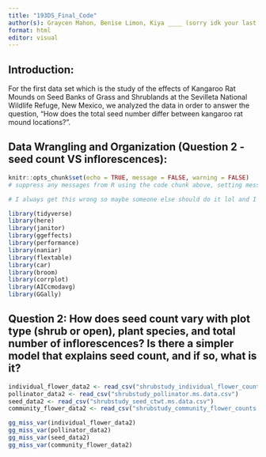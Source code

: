 ```yaml
---
title: "193DS_Final_Code"
author(s): Graycen Mahon, Benise Limon, Kiya ____ (sorry idk your last name!)
format: html
editor: visual
---
```


## Introduction:

For the first data set which is the study of the effects of Kangaroo Rat Mounds on Seed Banks of Grass
and Shrublands at the Sevilleta National Wildlife Refuge, New Mexico, we analyzed the data in order to answer the question, "How does the total seed number differ between kangaroo rat mound locations?". 

## Data Wrangling and Organization (Question 2 - seed count VS inflorescences):

```r
knitr::opts_chunk$set(echo = TRUE, message = FALSE, warning = FALSE)
# suppress any messages from R using the code chunk above, setting messages and warnings to false}
```

```r
# I always get this wrong so maybe someone else should do it lol and I will copy it
```

```r
library(tidyverse)
library(here)
library(janitor)
library(ggeffects)
library(performance)
library(naniar) 
library(flextable)
library(car)
library(broom)
library(corrplot)
library(AICcmodavg)
library(GGally)
```

## Question 2:  How does seed count vary with plot type (shrub or open), plant species, and total number of inflorescences? Is there a simpler model that explains seed count, and if so, what is it?

```r
individual_flower_data2 <- read_csv("shrubstudy_individual_flower_counts.ms.data.csv")
pollinator_data2 <- read_csv("shrubstudy_pollinator.ms.data.csv")
seed_data2 <- read_csv("shrubstudy_seed_ctwt.ms.data.csv")
community_flower_data2 <- read_csv("shrubstudy_community_flower_counts.ms.data.csv")
```

```r
gg_miss_var(individual_flower_data2)
gg_miss_var(pollinator_data2)
gg_miss_var(seed_data2)
gg_miss_var(community_flower_data2)
```

```r

```

